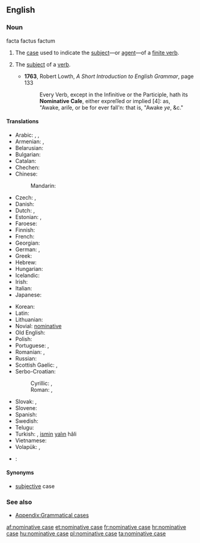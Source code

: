==English==
{{wikipedia}}

===Noun===
{{en-noun|sg=[[nominative]] [[case]]}}

facta
factus
factum


# {{grammar}} The [[case]] used to indicate the [[subject]]—or [[agent]]—of a [[finite verb]].
# {{obsolete|grammar}} The [[subject]] of a [[verb]].
#* '''1763''', Robert Lowth, ''A Short Introduction to English Grammar'', page 133
#*: Every Verb, except in the Infinitive or the Participle, hath its '''Nominative Caſe''', either expreſſed or implied [4]: as,<br/>"Awake, ariſe, or be for ever fall'n: that is, "Awake ''ye'', &c."

====Translations====
{{trans-top|case used to indicate the subject}}
* Arabic: {{t-|ar|حالة الرفع|f|tr=Haalat al-ráf`}}, {{IPAchar|(ħáːltu r-ráfʕu)}} {{f}},  {{t|ar|مرفوع|m|tr=marfuu`}}
* Armenian: {{t-|hy|ուղղական հոլով|tr=uġġakan holov}}, {{t|hy|ուղղական|tr=uġġakan}}
* Belarusian: {{t|be|назоўны склон|m|tr=nazowny sklon|xs=Belarusian}}
* Bulgarian: {{t|bg|именителен падеж|m|tr=imenítelen padéž}}
* Catalan: {{t|ca|cas nominatiu|m}}
* Chechen: {{tø|ce|цIерниг дожар}}
* Chinese:
*: Mandarin: {{t-|cmn|主格|tr=zhǔgé|sc=Hani}}
* Czech: {{t+|cs|nominativ|m}}, {{t-|cs|první pád|m}}
* Danish: {{t+|da|nominativ}}
* Dutch: {{t+|nl|eerste naamval|m}}, {{t+|nl|nominatief|m}}
* Estonian: {{t|et|nimetav kääne}}, {{t|et|nominatiiv}}
* Faroese: {{t+|fo|hvørfall|n|xs=Faroese}}
* Finnish: {{t+|fi|nominatiivi}}
* French: {{t+|fr|nominatif|m}}
* Georgian: {{t|ka|სახელობითი|tr=saxelobit'i|sc=Geor|xs=Georgian}}
* German: {{t+|de|Nominativ|m}}, {{t|de|Wer-Fall|m}}
* Greek: {{t+|el|ονομαστική|f|tr=onomastikí}}
* Hebrew: {{t+|he|נושא|m|tr=nosé}}
* Hungarian: {{t+|hu|alanyeset}}
* Icelandic: {{t+|is|nefnifall|n}}
* Irish: {{t|ga|ainmneach|m}}
* Italian: {{t+|it|nominativo|m}}
* Japanese: {{t+|ja|主格|tr=[[しゅかく]], shukaku}}
{{trans-mid}}
* Korean: {{t|ko|주격|tr=主格,ju-gyeok}}
* Latin: {{t|la|casus nominativus|m}}
* Lithuanian: {{t+|lt|vardininkas|m|xs=Lithuanian}}
* Novial: [[nominative]]
* Old English: {{t|ang|nemniendlic cásus|xs=Old English}}
* Polish: {{t+|pl|mianownik|m}}
* Portuguese: {{t|pt|caso nominativo|m}}, {{t+|pt|nominativo|m}}
* Romanian: {{t|ro|caz nominativ|n}}, {{t|ro|nominativ|n}}
* Russian: {{t+|ru|именительный падеж|m|tr=imenítel’nyj padéž}}
* Scottish Gaelic: {{t|gd|tuiseal ainmneach|m}}, {{t|gd|ainmneach}}
* Serbo-Croatian:
*: Cyrillic: {{t|sh|номинатив|m|alt=но̏минатӣв|sc=Cyrl|xs=Serbo-Croatian}}, {{t|sh|први падеж|m|alt=пр̀ви па́деж|sc=Cyrl|xs=Serbo-Croatian}}
*: Roman: {{t|sh|nominativ|m|alt=nȍminatīv|xs=Serbo-Croatian}}, {{t|sh|prvi padež|m|alt=pr̀vi pádež|xs=Serbo-Croatian}}
* Slovak: {{t|sk|prvý pád|m}}, {{t|sk|nominatív|m}}
* Slovene: {{t+|sl|imenovalnik|m}}
* Spanish: {{t|es|caso nominativo|m}}
* Swedish: {{t+|sv|nominativ|c}}
* Telugu: {{t+|te|కర్త}}
* Turkish: {{t|tr|yalın hal|alt=yalın hâl}}, [[ismin]] [[yalın]] hâli
* Vietnamese: {{t|vi|nguyên cách|xs=Vietnamese}}
* Volapük: {{t-|vo|kimfal|xs=Volapük}}, {{t|vo|nominatif}}
{{trans-bottom}}

{{checktrans-top}}
* {{ttbc|Arabic}}: {{Arab|[[حالة الرفع|حَالةُ الرَّفْع]]}} {{unicode|(ħáːltu r-ráfʕu)}} {{f}}
{{trans-bottom}}

====Synonyms====
* [[subjective]] case

===See also===
* [[Appendix:Grammatical cases]]

[[af:nominative case]]
[[et:nominative case]]
[[fr:nominative case]]
[[hr:nominative case]]
[[hu:nominative case]]
[[pl:nominative case]]
[[ta:nominative case]]